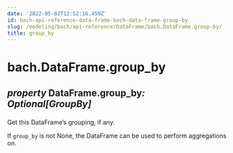 ```yaml
---
date: '2022-05-02T12:52:16.459Z'
id: bach-api-reference-data-frame-bach-data-frame-group-by
slug: /modeling/bach/api-reference/DataFrame/bach.DataFrame.group-by/
title: group_by
---
```


# bach.DataFrame.group_by

<div class="property">

<h2 class="signature-property"><span class="type-annotation"><em>property</em></span> <span class="additional-name">DataFrame.</span><span class="name">group_by</span><span class="type-annotation"><em>: Optional[GroupBy]

</em></span> </h2>


<div class="content">

Get this DataFrame’s grouping, if any.

If `group_by` is not None, the DataFrame can be used to perform aggregations on.


</div>

</div>
